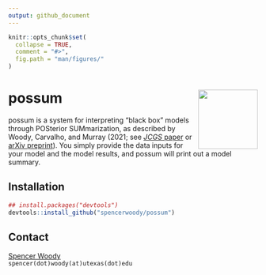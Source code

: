 ```yaml
---
output: github_document
---
```


<!-- README.md is generated from README.Rmd. Please edit that file -->

```r
knitr::opts_chunk$set(
  collapse = TRUE,
  comment = "#>",
  fig.path = "man/figures/"
)
```

# possum <img src="man/figures/possum-sticker.png" align="right" alt="" width="120" />

possum is a system for interpreting "black box" models through POSterior SUMmarization, as described by Woody, Carvalho, and Murray (2021; see [*JCGS* paper][JCGS] or [arXiv preprint][arxiv]). You simply provide the data inputs for your model and the model results, and possum will print out a model summary.


## Installation

```r
## install.packages("devtools")
devtools::install_github("spencerwoody/possum")
```


## Contact

[Spencer Woody][sw]  
`spencer(dot)woody(at)utexas(dot)edu`

[arxiv]: https://arxiv.org/abs/1905.07103
[JCGS]: https://www.tandfonline.com/doi/abs/10.1080/10618600.2020.1796684?journalCode=ucgs20
[sw]: https://spencerwoody.github.io/

